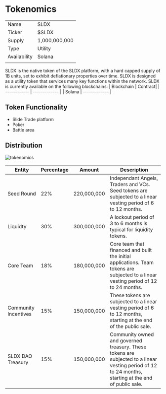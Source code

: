 

<HeroPattern />

# Tokenomics

|              |               |
| ------------ | ------------- |
| Name         | SLDX          |
| Ticker       | $SLDX         |
| Supply       | 1,000,000,000 |
| Type         | Utility       |
| Availability | Solana        |
|              |               |

SLDX is the native token of the SLDX platform, with a hard capped supply of 1B units, set to exhibit deflationary properties over time. SLDX is designed as a utility token that services many key functions within the network. SLDX is currently available on the following blockchains:
| Blockchain | Contract|
| ------------ | ------------- |
| Solana | ------------- |

## Token Functionality

- Slide Trade platform
- Poker
- Battle area

## Distribution

![tokenomics](../../src/images/tokenomics.png)

| Entity               | Percentage | Amount      | Description                                                                                                                                          |
| -------------------- | ---------- | ----------- | ---------------------------------------------------------------------------------------------------------------------------------------------------- |
| Seed Round           | 22%        | 220,000,000 | Independant Angels, Traders and VCs. Seed tokens are subjected to a linear vesting period of 6 to 12 months.                                         |
| Liquidty             | 30%        | 300,000,000 | A lockout period of 3 to 6 months is typical for liquidity tokens.                                                                                   |
| Core Team            | 18%        | 180,000,000 | Core team that financed and built the initial applications. Team tokens are subjected to a linear vesting period of 12 to 24 months.                 |
| Community Incentives | 15%        | 150,000,000 | These tokens are subjected to a linear vesting period of 6 to 12 months, starting at the end of the public sale.                                     |
| SLDX DAO Treasury    | 15%        | 150,000,000 | Community owned and governed treasury. These tokens are subjected to a linear vesting period of 12 to 24 months, starting at the end of public sale. |
